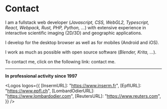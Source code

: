 

# Contact

I am a fullstack web developer (_Javascript, CSS, WebGL2, Typescript, React, Webpack, Rust, PHP, Python, ..._)
with extensive experience in interactive scientific imaging (2D/3D) and geographic applications.

I develop for the desktop browser as well as for mobiles (Android and iOS).

I work as much as possible with open source software (_Blender, Krita, ..._).

To contact me, click on the following link: <Contact>contact me</Contact>.

---

**In professional activity since 1997**

<Logos
    logos={{
        [InsermURL]: "https://www.inserm.fr",
        [EpflURL]: "https://www.epfl.ch",
        [LombardOdierURL]: "https://www.lombardodier.com",
        [ReutersURL]: "https://www.reuters.com",
    }}
/>
